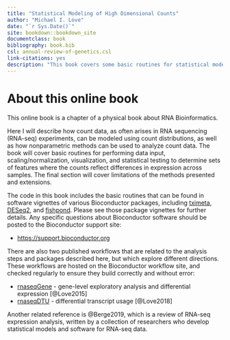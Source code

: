 ```yaml
--- 
title: "Statistical Modeling of High Dimensional Counts"
author: "Michael I. Love"
date: "`r Sys.Date()`"
site: bookdown::bookdown_site
documentclass: book
bibliography: book.bib
csl: annual-review-of-genetics.csl
link-citations: yes
description: "This book covers some basic routines for statistical modeling of high dimensional count data in using R/Bioconductor."
---
```


# About this online book {-}

This online book is a chapter of a physical book about RNA Bioinformatics.

Here I will describe how count data, as often arises in RNA sequencing (RNA-seq) 
experiments, can be modeled using count distributions, as well as how 
nonparametric methods can be used to analyze count data. The book will 
cover basic routines for performing data input, scaling/normalization, 
visualization, and statistical testing to determine sets of features
where the counts reflect differences in expression across samples.
The final section will cover limitations of the methods presented and
extensions.

The code in this book includes the basic routines that can be found
in software vignettes of various Bioconductor packages, including
[tximeta](https://bioconductor.org/packages/tximeta), 
[DESeq2](https://bioconductor.org/packages/DESeq2), and 
[fishpond](https://bioconductor.org/packages/fishpond). 
Please see those package vignettes for further details. 
Any specific questions about Bioconductor software should be posted 
to the Bioconductor support site:

* <https://support.bioconductor.org>

There are also two published workflows that are related to the 
analysis steps and packages described here, but which explore 
different directions. These workflows are hosted on the Bioconductor
workflow site, and checked regularly to ensure they build correctly 
and without error:

* [rnaseqGene](https://bioconductor.org/packages/rnaseqGene) - gene-level exploratory analysis and differential expression [@Love2015]
* [rnaseqDTU](https://bioconductor.org/packages/rnaseqDTU) - differential transcript usage [@Love2018]

Another related reference is @Berge2019, which is a review of RNA-seq
expression analysis, written by a collection of researchers who
develop statistical models and software for RNA-seq data.
